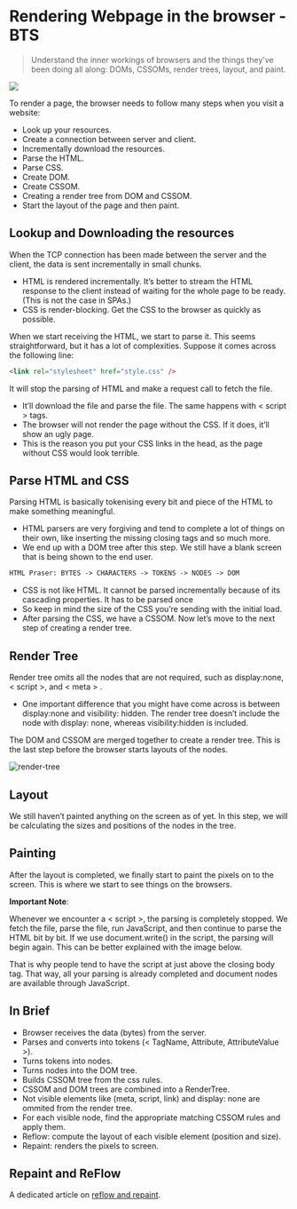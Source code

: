 # Rendering Webpage in the browser - BTS

> Understand the inner workings of browsers and the things they’ve been doing all along: DOMs, CSSOMs, render trees, layout, and paint.

![](/dom-rendering.png)

To render a page, the browser needs to follow many steps when you visit a website:

-   Look up your resources.
-   Create a connection between server and client.
-   Incrementally download the resources.
-   Parse the HTML.
-   Parse CSS.
-   Create DOM.
-   Create CSSOM.
-   Creating a render tree from DOM and CSSOM.
-   Start the layout of the page and then paint.

## Lookup and Downloading the resources

When the TCP connection has been made between the server and the client, the data is sent incrementally in small chunks.

-   HTML is rendered incrementally. It’s better to stream the HTML response to the client instead of waiting for the whole page to be ready. (This is not the case in SPAs.)
-   CSS is render-blocking. Get the CSS to the browser as quickly as possible.

When we start receiving the HTML, we start to parse it. This seems straightforward, but it has a lot of complexities. Suppose it comes across the following line:

```html
<link rel="stylesheet" href="style.css" />
```

It will stop the parsing of HTML and make a request call to fetch the file.

-   It’ll download the file and parse the file. The same happens with < script > tags.
-   The browser will not render the page without the CSS. If it does, it’ll show an ugly page.
-   This is the reason you put your CSS links in the head, as the page without CSS would look terrible.

## Parse HTML and CSS

Parsing HTML is basically tokenising every bit and piece of the HTML to make something meaningful.

-   HTML parsers are very forgiving and tend to complete a lot of things on their own, like inserting the missing closing tags and so much more.
-   We end up with a DOM tree after this step. We still have a blank screen that is being shown to the end user.

```html
HTML Praser: BYTES -> CHARACTERS -> TOKENS -> NODES -> DOM
```

-   CSS is not like HTML. It cannot be parsed incrementally because of its cascading properties. It has to be parsed once
-   So keep in mind the size of the CSS you’re sending with the initial load.
-   After parsing the CSS, we have a CSSOM. Now let’s move to the next step of creating a render tree.

## Render Tree

Render tree omits all the nodes that are not required, such as display:none, < script >, and < meta > .

-   One important difference that you might have come across is between display:none and visibility: hidden. The render tree doesn’t include the node with display: none, whereas visibility:hidden is included.

The DOM and CSSOM are merged together to create a render tree. This is the last step before the browser starts layouts of the nodes.

![render-tree](/render-tree.png)

## Layout

We still haven’t painted anything on the screen as of yet. In this step, we will be calculating the sizes and positions of the nodes in the tree.

## Painting

After the layout is completed, we finally start to paint the pixels on to the screen. This is where we start to see things on the browsers.

**Important Note**:

Whenever we encounter a < script >, the parsing is completely stopped. We fetch the file, parse the file, run JavaScript, and then continue to parse the HTML bit by bit. If we use document.write() in the script, the parsing will begin again. This can be better explained with the image below.

That is why people tend to have the script at just above the closing body tag. That way, all your parsing is already completed and document nodes are available through JavaScript.

## In Brief

-   Browser receives the data (bytes) from the server.
-   Parses and converts into tokens (< TagName, Attribute, AttributeValue >).
-   Turns tokens into nodes.
-   Turns nodes into the DOM tree.
-   Builds CSSOM tree from the css rules.
-   CSSOM and DOM trees are combined into a RenderTree.
-   Not visible elements like (meta, script, link) and display: none are ommited from the render tree.
-   For each visible node, find the appropriate matching CSSOM rules and apply them.
-   Reflow: compute the layout of each visible element (position and size).
-   Repaint: renders the pixels to screen.

## Repaint and ReFlow

A dedicated article on [reflow and repaint](/blogs/reflow-and-repaint?title=Reflow%20and%20Repaint&topic=HTML&date=8%20May%202024).
